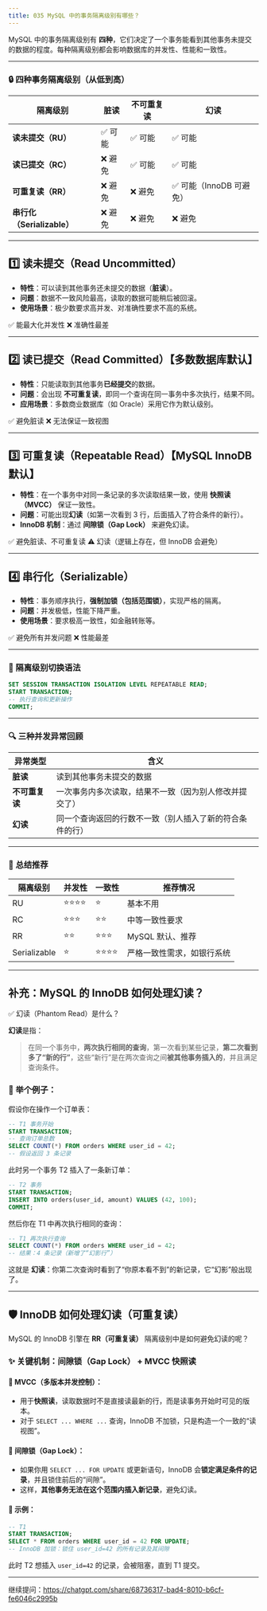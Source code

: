 ```yaml
---
title: 035 MySQL 中的事务隔离级别有哪些？
---
```



MySQL 中的事务隔离级别有 **四种**，它们决定了一个事务能看到其他事务未提交的数据的程度。每种隔离级别都会影响数据库的并发性、性能和一致性。

---

### 🔒 四种事务隔离级别（从低到高）

| 隔离级别                  | 脏读   | 不可重复读 | 幻读               |
| --------------------- | ---- | ----- | ---------------- |
| **读未提交（RU）**          | ✅ 可能 | ✅ 可能  | ✅ 可能             |
| **读已提交（RC）**          | ❌ 避免 | ✅ 可能  | ✅ 可能             |
| **可重复读（RR）**          | ❌ 避免 | ❌ 避免  | ✅ 可能（InnoDB 可避免） |
| **串行化（Serializable）** | ❌ 避免 | ❌ 避免  | ❌ 避免             |

---

## 1️⃣ 读未提交（Read Uncommitted）

* **特性**：可以读到其他事务还未提交的数据（**脏读**）。
* **问题**：数据不一致风险最高，读取的数据可能稍后被回滚。
* **使用场景**：极少数要求高并发、对准确性要求不高的系统。

✅ 能最大化并发性
❌ 准确性最差

---

## 2️⃣ 读已提交（Read Committed）【多数数据库默认】

* **特性**：只能读取到其他事务**已经提交**的数据。
* **问题**：会出现 **不可重复读**，即同一个查询在同一事务中多次执行，结果不同。
* **应用场景**：多数商业数据库（如 Oracle）采用它作为默认级别。

✅ 避免脏读
❌ 无法保证一致视图

---

## 3️⃣ 可重复读（Repeatable Read）【MySQL InnoDB 默认】

* **特性**：在一个事务中对同一条记录的多次读取结果一致，使用 **快照读（MVCC）** 保证一致性。
* **问题**：可能出现**幻读**（如第一次看到 3 行，后面插入了符合条件的新行）。
* **InnoDB 机制**：通过 **间隙锁（Gap Lock）** 来避免幻读。

✅ 避免脏读、不可重复读
⚠️ 幻读（逻辑上存在，但 InnoDB 会避免）

---

## 4️⃣ 串行化（Serializable）

* **特性**：事务顺序执行，**强制加锁（包括范围锁）**，实现严格的隔离。
* **问题**：并发极低，性能下降严重。
* **使用场景**：要求极高一致性，如金融转账等。

✅ 避免所有并发问题
❌ 性能最差

---

### 🔄 隔离级别切换语法

```sql
SET SESSION TRANSACTION ISOLATION LEVEL REPEATABLE READ;
START TRANSACTION;
-- 执行查询和更新操作
COMMIT;
```

---

### 🔍 三种并发异常回顾

| 异常类型      | 含义                           |
| --------- | ---------------------------- |
| **脏读**    | 读到其他事务未提交的数据                 |
| **不可重复读** | 一次事务内多次读取，结果不一致（因为别人修改并提交了）  |
| **幻读**    | 同一个查询返回的行数不一致（别人插入了新的符合条件的行） |

---

### 🧠 总结推荐

| 隔离级别         | 并发性  | 一致性  | 推荐情况          |
| ------------ | ---- | ---- | ------------- |
| RU           | ⭐⭐⭐⭐ | ⭐    | 基本不用          |
| RC           | ⭐⭐⭐  | ⭐⭐   | 中等一致性要求       |
| RR           | ⭐⭐   | ⭐⭐⭐  | MySQL 默认、推荐   |
| Serializable | ⭐    | ⭐⭐⭐⭐ | 严格一致性需求，如银行系统 |

---

## 补充：MySQL 的 InnoDB 如何处理幻读？

✅ 幻读（Phantom Read）是什么？

**幻读**是指：

> 在同一个事务中，**两次执行相同的查询**，第一次看到某些记录，**第二次看到多了“新的行”**，这些“新行”是在两次查询之间**被其他事务插入的**，并且满足查询条件。

### 📌 举个例子：

假设你在操作一个订单表：

```sql
-- T1 事务开始
START TRANSACTION;
-- 查询订单总数
SELECT COUNT(*) FROM orders WHERE user_id = 42;
-- 假设返回 3 条记录
```

此时另一个事务 T2 插入了一条新订单：

```sql
-- T2 事务
START TRANSACTION;
INSERT INTO orders(user_id, amount) VALUES (42, 100);
COMMIT;
```

然后你在 T1 中再次执行相同的查询：

```sql
-- T1 再次执行查询
SELECT COUNT(*) FROM orders WHERE user_id = 42;
-- 结果：4 条记录（新增了“幻影行”）
```

这就是 **幻读**：你第二次查询时看到了“你原本看不到”的新记录，它“幻影”般出现了。

---

## 🛡️ InnoDB 如何处理幻读（可重复读）

MySQL 的 InnoDB 引擎在 **RR（可重复读）** 隔离级别中是如何避免幻读的呢？

### ✨ 关键机制：**间隙锁（Gap Lock）** + **MVCC 快照读**

#### 🔸 MVCC（多版本并发控制）：

* 用于**快照读**，读取数据时不是直接读最新的行，而是读事务开始时可见的版本。
* 对于 `SELECT ... WHERE ...` 查询，InnoDB 不加锁，只是构造一个一致的“读视图”。

#### 🔸 间隙锁（Gap Lock）：

* 如果你用 `SELECT ... FOR UPDATE` 或更新语句，InnoDB 会**锁定满足条件的记录**，并且锁住前后的“间隙”。
* 这样，**其他事务无法在这个范围内插入新记录**，避免幻读。

#### 📌 示例：

```sql
-- T1
START TRANSACTION;
SELECT * FROM orders WHERE user_id = 42 FOR UPDATE;
-- InnoDB 加锁：锁住 user_id=42 的所有记录及其间隙
```

此时 T2 想插入 `user_id=42` 的记录，会被阻塞，直到 T1 提交。

---

继续提问：https://chatgpt.com/share/68736317-bad4-8010-b6cf-fe6046c2995b
